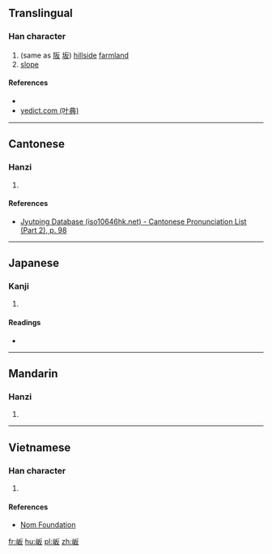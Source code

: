 ==Translingual==

===Han character===
{{Han char|rn=46|rad=山|as=04|sn=7|four=|canj=UHE|ids=⿰山反}}

# (same as [[阪]] [[坂]]) [[hillside]] [[farmland]]
# [[slope]]

====References====
* {{Han ref|kx=0308.040|dkj=07914|dj=0607.270|hdz=10763.170|uh=5C85|ud=23685}}
*[http://yedict.com/htm/5C/5C85.htm yedict.com (叶典)]

----

==Cantonese==

===Hanzi===
{{yue-hanzi|jyut=[[baan2]], [[faan2]]|y=baan2, faan2}}

# {{defn|lang=yue|sort=山04}}

====References====
* [http://www.iso10646hk.net/jp/document/download.jsp Jyutping Database (iso10646hk.net) - Cantonese Pronunciation List (Part 2), p. 98]

----

==Japanese==

===Kanji===
{{ja-kanji|grade=|rs=山04}}

# {{defn|lang=ja|sort=山04}}

====Readings====
* {{ja-readings|on=[[はん]] (han)|kun=}}

----

==Mandarin==

===Hanzi===
{{cmn-hanzi|pin=[[bǎn]] ([[ban3]])|wg=pan<sup>3</sup>}}

# {{defn|lang=cmn|sort=山04}}

----

==Vietnamese==

===Han character===
{{vi-readings|rs=山04| hanviet = [[bản]], [[phản]]}}

# {{defn|lang=vi|sort=山04}}

====References====
*[http://nomfoundation.org/common/nom_details.php?codepoint=5c85 Nom Foundation]

[[fr:岅]]
[[hu:岅]]
[[pl:岅]]
[[zh:岅]]